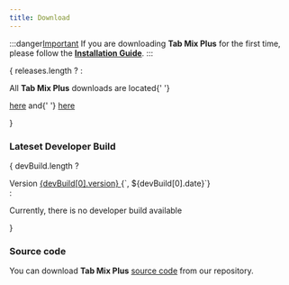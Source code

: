 ```yaml
---
title: Download
---
```



:::danger[Important]
If you are downloading **Tab Mix Plus** for the first time, please follow the [**Installation Guide**](/other/installation).
:::

{ releases.length
? <Download releases={releases} />
:<p class="mt-4">
All <b>Tab Mix Plus</b> downloads are located{' '}

  <a href="https://bitbucket.org/onemen/tabmixplus-for-firefox/downloads/">here</a> and{' '}
  <a href="https://github.com/onemen/TabMixPlus/releases">here</a>
</p>
}

### Lateset Developer Build

{ devBuild.length ?

<div class="flex font-semibold">
  Version
  <a class="mx-1" href={devBuild[0].href}>
    {devBuild[0].version}
  </a>
  {`, ${devBuild[0].date}`}
</div>
: <p>Currently, there is no developer build available</p> }

<br />

### Source code

You can download **Tab Mix Plus** [source code](https://github.com/onemen/TabMixPlus) from our repository.

[Important]: #
